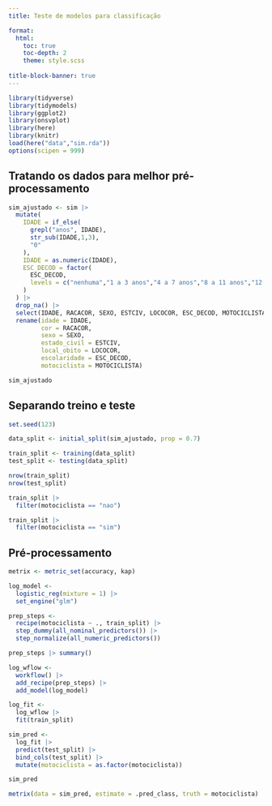```yaml
---
title: Teste de modelos para classificação

format: 
  html: 
    toc: true
    toc-depth: 2
    theme: style.scss  
        
title-block-banner: true
---
```


```r
library(tidyverse)
library(tidymodels)
library(ggplot2)
library(onsvplot)
library(here)
library(knitr)
load(here("data","sim.rda"))
options(scipen = 999)
```

## Tratando os dados para melhor pré-processamento

```r
sim_ajustado <- sim |> 
  mutate(
    IDADE = if_else(
      grepl("anos", IDADE),
      str_sub(IDADE,1,3),
      "0"
    ),
    IDADE = as.numeric(IDADE),
    ESC_DECOD = factor(
      ESC_DECOD,
      levels = c("nenhuma","1 a 3 anos","4 a 7 anos","8 a 11 anos","12 a mais")
    )
  ) |> 
  drop_na() |> 
  select(IDADE, RACACOR, SEXO, ESTCIV, LOCOCOR, ESC_DECOD, MOTOCICLISTA) |> 
  rename(idade = IDADE,
         cor = RACACOR,
         sexo = SEXO,
         estado_civil = ESTCIV,
         local_obito = LOCOCOR,
         escolaridade = ESC_DECOD,
         motociclista = MOTOCICLISTA)

sim_ajustado
```

## Separando treino e teste

```r
set.seed(123)

data_split <- initial_split(sim_ajustado, prop = 0.7)

train_split <- training(data_split)
test_split <- testing(data_split)

nrow(train_split)
nrow(test_split)
```

```r
train_split |> 
  filter(motociclista == "nao")

train_split |> 
  filter(motociclista == "sim")
```

## Pré-processamento

```r
metrix <- metric_set(accuracy, kap)

log_model <- 
  logistic_reg(mixture = 1) |> 
  set_engine("glm")

prep_steps <- 
  recipe(motociclista ~ ., train_split) |>
  step_dummy(all_nominal_predictors()) |> 
  step_normalize(all_numeric_predictors())

prep_steps |> summary()
```

```r
log_wflow <- 
  workflow() |> 
  add_recipe(prep_steps) |> 
  add_model(log_model)

log_fit <-
  log_wflow |> 
  fit(train_split)

sim_pred <- 
  log_fit |> 
  predict(test_split) |> 
  bind_cols(test_split) |> 
  mutate(motociclista = as.factor(motociclista))

sim_pred
```

```r
metrix(data = sim_pred, estimate = .pred_class, truth = motociclista)
```